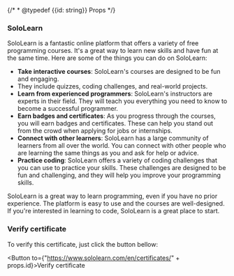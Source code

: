 {/* * @typedef {{id: string}} Props */}

### SoloLearn

SoloLearn is a fantastic online platform that offers a variety of free programming courses. It's a great way to learn
new skills and have fun at the same time. Here are some of the things you can do on SoloLearn:

-   **Take interactive courses**: SoloLearn's courses are designed to be fun and engaging.
-   They include quizzes, coding challenges, and real-world projects.
-   **Learn from experienced programmers**: SoloLearn's instructors are experts in their field. They will teach you
    everything you need to know to become a successful programmer.
-   **Earn badges and certificates**: As you progress through the courses, you will earn badges and certificates. These
    can help you stand out from the crowd when applying for jobs or internships.
-   **Connect with other learners**: SoloLearn has a large community of learners from all over the world. You can
    connect with other people who are learning the same things as you and ask for help or advice.
-   **Practice coding**: SoloLearn offers a variety of coding challenges that you can use to practice your skills. These
    challenges are designed to be fun and challenging, and they will help you improve your programming skills.

SoloLearn is a great way to learn programming, even if you have no prior experience. The platform is easy to use and the
courses are well-designed. If you're interested in learning to code, SoloLearn is a great place to start.

### Verify certificate

To verify this certificate, just click the button bellow:

<Button to={"https://www.sololearn.com/en/certificates/" + props.id}>Verify certificate</Button>
